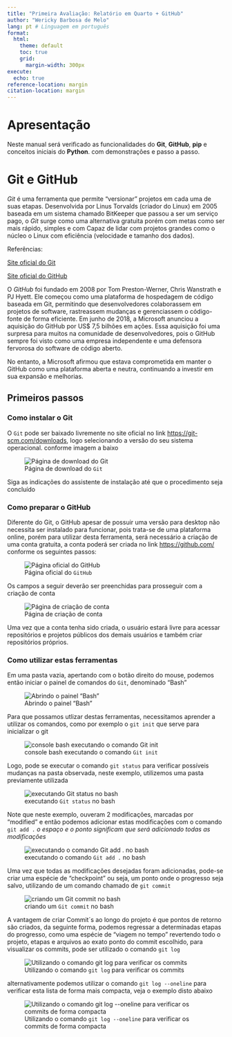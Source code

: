 ```yaml
---
title: "Primeira Avaliação: Relatório em Quarto + GitHub"
author: "Wericky Barbosa de Melo"
lang: pt # Linguagem em português
format:
  html:
    theme: default
    toc: true
    grid:
      margin-width: 300px
execute:
  echo: true
reference-location: margin
citation-location: margin
---
```


# Apresentação 
Neste manual será verificado as funcionalidades do **Git**, **GitHub**, **pip** e conceitos iniciais do **Python**. com demonstrações e passo a passo.

# Git e GitHub
*Git* é uma ferramenta que permite "versionar" projetos em cada uma de suas etapas. Desenvolvida por Linus Torvalds (criador do Linux) em 2005 baseada em um sistema chamado BitKeeper que passou a ser um serviço pago, o *Git* surge como uma alternativa gratuita porém com metas como ser mais rápido, simples e com Capaz de lidar com projetos grandes como o núcleo o Linux com eficiência (velocidade e tamanho dos dados).

::: column-margin
Referências:

[Site oficial do Git](https://git-scm.com/book/pt-br/v2/Come%C3%A7ando-Uma-Breve-Hist%C3%B3ria-do-Git)

[Site oficial do GitHub](https://github.com/about?locale=pt-BR)
:::

O *GitHub* foi fundado em 2008 por Tom Preston-Werner, Chris Wanstrath e PJ Hyett. Ele começou como uma plataforma de hospedagem de código baseada em Git, permitindo que desenvolvedores colaborassem em projetos de software, rastreassem mudanças e gerenciassem o código-fonte de forma eficiente. Em junho de 2018, a Microsoft anunciou a aquisição do GitHub por US$ 7,5 bilhões em ações. Essa aquisição foi uma surpresa para muitos na comunidade de desenvolvedores, pois o GitHub sempre foi visto como uma empresa independente e uma defensora fervorosa do software de código aberto.

No entanto, a Microsoft afirmou que estava comprometida em manter o GitHub como uma plataforma aberta e neutra, continuando a investir em sua expansão e melhorias.

## Primeiros passos

### Como instalar o Git
O `Git` pode ser baixado livremente no site oficial no link <https://git-scm.com/downloads>, logo selecionando a versão do seu sistema operacional. conforme imagem a baixo 

![Página de download do `Git`](imagens\downloadGIT.png)

::: callout-important
Siga as indicações do assistente de instalação até que o procedimento seja concluído
:::

### Como preparar o GitHub
Diferente do Git, o GitHub apesar de possuir uma versão para desktop não necessita ser instalado para funcionar, pois trata-se de uma plataforma online, porém para utilizar desta ferramenta, será necessário a criação de uma conta gratuita, a conta poderá ser criada no link <https://github.com/> conforme os seguintes passos: 

![Página oficial do `GitHub`](imagens\criarconta.png)

Os campos a seguir deverão ser preenchidas para prosseguir com a criação de conta

![Página de criação de conta](imagens\concluindoconta.png)

Uma vez que a conta tenha sido criada, o usuário estará livre para acessar repositórios e projetos públicos dos demais usuários e também criar repositórios próprios. 

### Como utilizar estas ferramentas
Em uma pasta vazia, apertando com o botão direito do mouse, podemos então iniciar o painel de comandos do `Git`, denominado "Bash"

![Abrindo o painel "Bash"](imagens\abrindoBash.png)

Para que possamos utlizar destas ferramentas, necessitamos aprender a utilizar os comandos, como por exemplo o `git init` que serve para inicializar o git

![console bash executando o comando `Git init`](imagens\git_init.png)

Logo, pode se executar o comando `git status` para verificar possíveis mudanças na pasta observada, neste exemplo, utilizemos uma pasta previamente utilizada

![executando `Git status` no bash](imagens\git_status.png)

Note que neste exemplo, ouveram 2 modificações, marcadas por "modified" e então podemos adicionar estas modificações com o comando ``git add .`` *o espaço e o ponto significam que será adicionado todas as modificações*

![executando o comando `Git add .` no bash](imagens\git_add.png)

Uma vez que todas as modificações desejadas foram adicionadas, pode-se criar uma espécie de "checkpoint" ou seja, um ponto onde o progresso seja salvo, utilizando de um comando chamado de ``git commit``

![criando um ``Git commit`` no bash](imagens\git_commit.png)

A vantagem de criar Commit´s ao longo do projeto é que pontos de retorno são criados, da seguinte forma, podemos regressar a determinadas etapas do progresso, como uma espécie de "viagem no tempo" revertendo todo o projeto, etapas e arquivos ao exato ponto do commit escolhido, para visualizar os commits, pode ser utilizado o comando ``git log``

![Utilizando o comando ``git log`` para verificar os commits](imagens\git_log.png)

alternativamente podemos utilizar o comando ``git log --oneline`` para verificar esta lista de forma mais compacta, veja o exemplo disto abaixo

![Utilizando o comando ``git log --oneline`` para verificar os commits de forma compacta](imagens\git_logONELINE.png)
